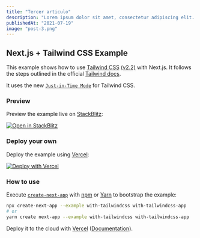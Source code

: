 ```yaml
---
title: "Tercer articulo"
description: "Lorem ipsum dolor sit amet, consectetur adipiscing elit. Pellentesque bibendum risus est, et rutrum elit lobortis vel."
publishedAt: "2021-07-19"
image: "post-3.png"
---
```


## Next.js + Tailwind CSS Example

This example shows how to use [Tailwind CSS](https://tailwindcss.com/) [(v2.2)](https://blog.tailwindcss.com/tailwindcss-2-2) with Next.js. It follows the steps outlined in the official [Tailwind docs](https://tailwindcss.com/docs/guides/nextjs).

It uses the new [`Just-in-Time Mode`](https://tailwindcss.com/docs/just-in-time-mode) for Tailwind CSS.

### Preview

Preview the example live on [StackBlitz](http://stackblitz.com/):

[![Open in StackBlitz](https://developer.stackblitz.com/img/open_in_stackblitz.svg)](https://stackblitz.com/github/vercel/next.js/tree/canary/examples/with-tailwindcss)

### Deploy your own

Deploy the example using [Vercel](https://vercel.com?utm_source=github&utm_medium=readme&utm_campaign=next-example):

[![Deploy with Vercel](https://vercel.com/button)](https://vercel.com/new/git/external?repository-url=https://github.com/vercel/next.js/tree/canary/examples/with-tailwindcss&project-name=with-tailwindcss&repository-name=with-tailwindcss)

### How to use

Execute [`create-next-app`](https://github.com/vercel/next.js/tree/canary/packages/create-next-app) with [npm](https://docs.npmjs.com/cli/init) or [Yarn](https://yarnpkg.com/lang/en/docs/cli/create/) to bootstrap the example:

```bash
npx create-next-app --example with-tailwindcss with-tailwindcss-app
# or
yarn create next-app --example with-tailwindcss with-tailwindcss-app
```

Deploy it to the cloud with [Vercel](https://vercel.com/new?utm_source=github&utm_medium=readme&utm_campaign=next-example) ([Documentation](https://nextjs.org/docs/deployment)).
